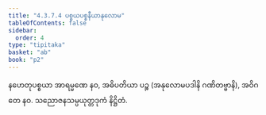 ```yaml
---
title: "4.3.7.4 ပစ္စယပစ္စနီယာနုလောမ"
tableOfContents: false
sidebar:
  order: 4
type: "tipitaka"
basket: "ab"
book: "p2"
---
```



<DynamicBreadcrumb />

<Division number="96" book="p2" e="ch" v="38" p="122">

<Paragraph number="1557" book="p2">
နဟေတုပစ္စယာ အာရမ္မဏေ နဝ, အဓိပတိယာ ပဉ္စ (အနုလောမပဒါနိ ဂဏိတဗ္ဗာနိ), အဝိဂတေ နဝ.

</Paragraph>
</Division>

<Paragraph number="1558" type="center" book="p2">
သညောဇနသမ္ပယုတ္တဒုကံ နိဋ္ဌိတံ.
</Paragraph>